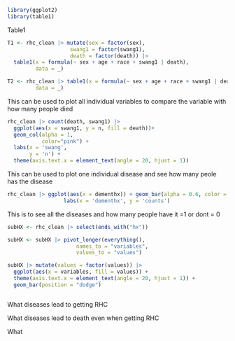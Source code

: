 ```r
library(ggplot2)
library(table1)
```

Table1
```r

T1 <- rhc_clean |> mutate(sex = factor(sex),
                    swang1 = factor(swang1),
                    death = factor(death)) |> 
  table1(x = formula(~ sex + age + race + swang1 | death),
         data = _)

T2 <- rhc_clean |> table1(x = formula(~ sex + age + race + swang1 | death),
         data = _)

```

This can be used to plot all individual variables to compare the variable with how many people died
```r
rhc_clean |> count(death, swang1) |> 
  ggplot(aes(x = swang1, y = n, fill = death))+
  geom_col(alpha = 1,
           color="pink") +
  labs(x = 'swang',
       y = 'n') +
  theme(axis.text.x = element_text(angle = 20, hjust = 1))
```


  
This can be used to plot one individual disease and see how many peole has the disease 
```r
rhc_clean |> ggplot(aes(x = dementhx)) + geom_bar(alpha = 0.6, color = "black") + 
                  labs(x = 'dementhx', y = 'counts')

```

This is to see all the diseases and how many people have it =1 or dont = 0
```r
subHX <- rhc_clean |> select(ends_with("hx"))

subHX <- subHX |> pivot_longer(everything(),
                      names_to = "variables",
                      values_to = "values")

subHX |> mutate(values = factor(values)) |> 
  ggplot(aes(x = variables, fill = values)) +
  theme(axis.text.x = element_text(angle = 20, hjust = 1)) +
  geom_bar(position = "dodge")

```


```r

```



What diseases lead to getting RHC

What diseases lead to death even when getting RHC

What 